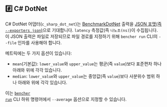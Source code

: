 
## #️⃣ C# DotNet

C# DotNet 어댑터(`c_sharp_dot_net`)는 [BenchmarkDotNet](https://github.com/dotnet/BenchmarkDotNet) 출력을 [JSON 포맷(즉 `--exporters json`)](https://benchmarkdotnet.org/articles/configs/exporters.html#sample-introexportjson)으로 기대합니다.
`latency` 측정값(즉 `나노초(ns)`)이 수집됩니다.
이 JSON 출력은 파일로 저장되므로 파일 경로를 지정하기 위해 `bencher run` CLI의 `--file` 인자를 사용해야 합니다.

<Dotnet />

메트릭에는 두 가지 옵션이 있습니다:
- `mean`(기본값): `lower_value`와 `upper_value`는 평균(즉 `value`)보다 표준편차 하나 아래와 위에 각각 있습니다.
- `median`: `lower_value`와 `upper_value`는 중앙값(즉 `value`)보다 사분위수 범위 하나 아래와 위에 각각 있습니다.

이는 <code><a href="/ko/docs/explanation/bencher-run/">bencher run</a></code> CLI 하위 명령어에서 `--average` 옵션으로 지정할 수 있습니다.